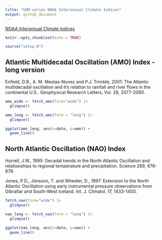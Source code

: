```yaml
---
title: "GOM-series NOAA Interannual Climate Indices"
output: github_document
---
```


[NOAA Interannual Climate Indices](https://psl.noaa.gov/data/climateindices/list/)

```r
knitr::opts_chunk$set(echo = TRUE)
```

```r
source("setup.R")
```



## Atlantic Multidecadal Oscillation (AMO) Index - long version

Enfield, D.B., A. M. Mestas-Nunez and P.J. Trimble, 2001: The Atlantic multidecadal oscillation and it's relation to rainfall and river flows in the continental U.S.. Geophysical Research Letters, Vol. 28, 2077-2080.

```r
amo_wide <- fetch_amo(form="wide") |>
  glimpse()
```

```r
amo_long <- fetch_amo(form = "long") |>
  glimpse()
```

```r
ggplot(amo_long, aes(x=date, y=amo)) +
  geom_line()
```


## North Atlantic Oscillation (NAO) Index

Hurrell, J.W., 1995: Decadal trends in the North Atlantic Oscillation and relationships to regional temperature and precipitation. Science 269, 676-679.

Jones, P.D., Jónsson, T. and Wheeler, D., 1997: Extension to the North Atlantic Oscillation using early instrumental pressure observations from Gibraltar and South-West Iceland. Int. J. Climatol. 17, 1433-1450.


```r
fetch_nao(form="wide") |>
  glimpse()
```

```r
nao_long <- fetch_nao(form = "long") |>
  glimpse()
```


```r
ggplot(nao_long, aes(x=date, y=nao)) +
  geom_line()
```



